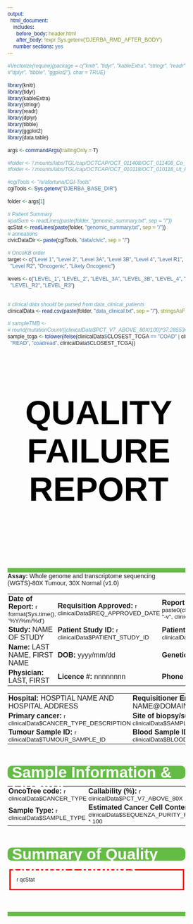 ```yaml
---
output:
  html_document:
    includes:
      before_body: header.html
      after_body: !expr Sys.getenv('DJERBA_RMD_AFTER_BODY')
    number sections: yes
---
```


```r
#Vectorize(require)(package = c("knitr", "tidyr", "kableExtra", "stringr", "readr",
#"dplyr", "tibble", "ggplot2"), char = TRUE)

library(knitr)
library(tidyr)
library(kableExtra)
library(stringr)
library(readr)
library(dplyr)
library(tibble)
library(ggplot2)
library(data.table)

args <- commandArgs(trailingOnly = T)

#folder <- '/.mounts/labs/TGL/cap/OCTCAP/OCT_011408/OCT_011408_Co_P_OCT_011408_TS/report'
#folder <- '/.mounts/labs/TGL/cap/OCTCAP/OCT_010118/OCT_010118_Ut_P_OCT-01-0118-TS/report'

#cgiTools <- "/u/afortuna/CGI-Tools"
cgiTools <- Sys.getenv("DJERBA_BASE_DIR")

folder <- args[1]

# Patient Summary
#patSum <- readLines(paste(folder, "genomic_summary.txt", sep = "/"))
qcStat <- readLines(paste(folder, "genomic_summary.txt", sep = "/"))
# annoations
civicDataDir <- paste(cgiTools, "data/civic", sep = "/")

# OncoKB order
target <- c("Level 1", "Level 2", "Level 3A", "Level 3B", "Level 4", "Level R1",
  "Level R2", "Oncogenic", "Likely Oncogenic")

levels <- c("LEVEL_1", "LEVEL_2", "LEVEL_3A", "LEVEL_3B", "LEVEL_4", "LEVEL_R1",
  "LEVEL_R2", "LEVEL_R3")


# clinical data should be parsed from data_clinical_patients
clinicalData <- read.csv(paste(folder, "data_clinical.txt", sep = "/"), stringsAsFactors = F, sep = "\t")

# sampleTMB <-
# round(mutationCount/((clinicalData$PCT_V7_ABOVE_80X/100)*37.285536),2)
sample_tcga <- tolower(ifelse(clinicalData$CLOSEST_TCGA == "COAD" | clinicalData$CLOSEST_TCGA ==
  "READ", "coadread", clinicalData$CLOSEST_TCGA))

```

<style>
#example1 {
  background: #65bc45 !important;
  border-radius: 10px !important;
  padding-left: 10px !important;
  padding-bottom: 10px !important;
  color: white !important;
  font-size: 30px !important;
  font-weight: bold !important;
  height: 30px !important;
  line-height: 30px !important;
  font-family: Arial !important;
  display: block;
  clear: both
}

#example2 {
  background: #65bc45 !important;
  padding-left: 10px !important;
  padding-bottom: 10px !important;
  color: white !important;
  font-size: 30px !important;
  font-weight: bold !important;
  height: 4px !important;
  line-height: 10px !important;
  font-family: Arial !important;
  display: block;
  clear: both
}

#example3 {
  padding-left: 10px !important;
  padding-bottom: 10px !important;
  color: black !important;
  font-size: 65px !important;
  font-weight: bold !important;
  text-align: center;
  font-family: Arial !important;
  display: block;
  clear: both
}

.clear {
  display: block;
}

h3.clear {
  clear: both;
}

html * {
  font-family: Arial !important;
}

* {
  box-sizing: border-box;
}

.column {
  float: left;
  padding-left: 25px;
  padding-right: 25px;
  width: 33.33%;
}

.column-2 {
  float: right;
  style=width: 200px;
  padding: 0px 0px 0px 20px;
}

.row:after {
  content: "";
  display: table;
  clear: both;
}

@media print {
  .pagebreak {
  page-break-before: always;
 }
}

p {
  margin: 0.25em;
}

section {
  display: flex;
  padding-top: 0.5rem;
}

.bold {
  font-weight: 600;
}

@page {
  size: 8.5in 11in;
}

.bold {
  font-weight: 600;
}

td, th {
  text-align: left;
  padding: 2px;
}

</style>

<html>

<div id="example3">
  <h3>QUALITY FAILURE REPORT</h3>
</div>

<div id="example2">
  <h3></h3>
</div>
<tr>
<td>
<strong>Assay: </strong>Whole genome and transcriptome sequencing (WGTS)-80X Tumour, 30X Normal (v1.0)
</td>
</tr>



<table width="100%">
  <tr>
    <td width="35%"><strong>Date of Report:</strong> `r format(Sys.time(), '%Y/%m/%d')`</td>
    <td width="28%"><strong>Requisition Approved:</strong> `r clinicalData$REQ_APPROVED_DATE`</td>
    <td width="37%"><strong>Report ID:</strong> `r paste0(clinicalData$TUMOUR_SAMPLE_ID, "-v", clinicalData$REPORT_VERSION)`</td>
  </tr>
  <tr>
    <td width="35%"><strong>Study:</strong> NAME OF STUDY</td>
    <td width="28%"><strong>Patient Study ID:</strong> `r clinicalData$PATIENT_STUDY_ID`</td>
    <td width="37%"><strong>Patient LIMS ID:</strong> `r clinicalData$PATIENT_LIMS_ID`</td>
  </tr>
  <tr>
    <td width="35%"><strong>Name:</strong> LAST NAME, FIRST NAME</td>
    <td width="28%"><strong>DOB:</strong> yyyy/mm/dd</td>
    <td width="37%"><strong>Genetic Sex:</strong> `r clinicalData$SEX`</td>
  </tr>
  <tr>
    <td width="35%"><strong>Physician:</strong> LAST, FIRST</td>
    <td width="28%"><strong>Licence #:</strong> nnnnnnnn</td>
    <td width="37%"><strong>Phone #:</strong> nnn-nnn-nnnn</td>
  </tr>
</table>
<table width="100%">
  <tr>
    <td width="50%"><strong>Hospital:</strong> HOSPTIAL NAME AND HOSPITAL ADDRESS</td>
    <td width="50%"><strong>Requisitioner Email:</strong> NAME@DOMAIN.COM</td>
  </tr>
  <tr>
    <td width="50%"><strong>Primary cancer:</strong> `r clinicalData$CANCER_TYPE_DESCRIPTION`</td>
    <td width="50%"><strong>Site of biopsy/surgery:</strong> `r clinicalData$SAMPLE_ANATOMICAL_SITE`</td>
  </tr>
  <tr>
    <td width="50%"><strong>Tumour Sample ID:</strong> `r clinicalData$TUMOUR_SAMPLE_ID`</td>
    <td width="50%"><strong>Blood Sample ID:</strong> `r clinicalData$BLOOD_SAMPLE_ID`</td>
  </tr>
</table>
<div id="example1">
  <h3>Sample Information & Quality</h3>
</div>
<table width="100%">
  <tr>
    <td width="33%"><strong>OncoTree code:</strong> `r clinicalData$CANCER_TYPE`</td>
    <td width="33%"><strong>Callability (%):</strong> `r clinicalData$PCT_V7_ABOVE_80X`</td>
    <td width="33%"><strong>Coverage (mean):</strong> `r clinicalData$MEAN_COVERAGE`</td>
  </tr>
  <tr>
    <td width="33%"><strong>Sample Type:</strong> `r clinicalData$SAMPLE_TYPE`</td>
    <td width="33%"><strong>Estimated Cancer Cell Content (%):</strong> `r clinicalData$SEQUENZA_PURITY_FRACTION * 100`</td>
    <td width="33%"><strong>Estimated Ploidy:</strong> `r clinicalData$SEQUENZA_PLOIDY`</td>
  </tr>
</table>


<div id="example1">
  <h3>Summary of Quality Control Findings</h3>
</div>
<br>
<p style="border:3px; border-style:solid; border-color:red; padding: 1em;">`r qcStat`</p>

</html>

<div id="example2">
  <h3></h3>
</div>
